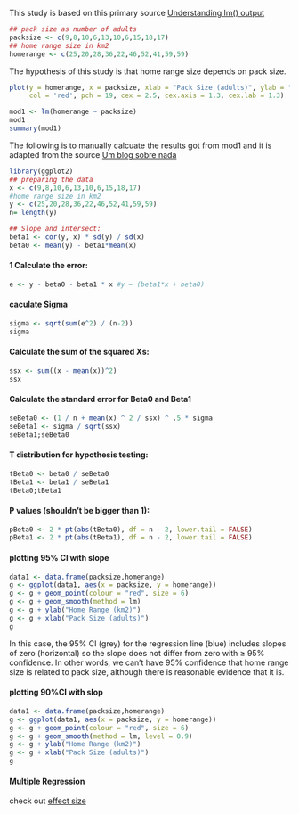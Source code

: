 This study is based on this primary source [Understanding lm() output](http://www.montana.edu/screel/Webpages/conservation%20biology/Interpreting%20Regression%20Coefficients.html#/)

```r
## pack size as number of adults
packsize <- c(9,8,10,6,13,10,6,15,18,17)
## home range size in km2
homerange <- c(25,20,28,36,22,46,52,41,59,59)
```

The hypothesis of this study is that home range size depends on pack size.

```r
plot(y = homerange, x = packsize, xlab = "Pack Size (adults)", ylab = "Home Range (km2)", 
     col = 'red', pch = 19, cex = 2.5, cex.axis = 1.3, cex.lab = 1.3)
```

```r
mod1 <- lm(homerange ~ packsize)
mod1
summary(mod1)
```



The following is to manually calcuate the results got from mod1 and it is adapted from the source [Um blog sobre nada](https://dmenin.wordpress.com/2014/11/12/t-test-for-regression-coefficients/)


```r
library(ggplot2)
## preparing the data
x <- c(9,8,10,6,13,10,6,15,18,17)
#home range size in km2
y <- c(25,20,28,36,22,46,52,41,59,59)
n= length(y)

## Slope and intersect:
beta1 <- cor(y, x) * sd(y) / sd(x)
beta0 <- mean(y) - beta1*mean(x)
```

#### 1 Calculate the error:
```r
e <- y - beta0 - beta1 * x #y – (beta1*x + beta0)
```
#### caculate Sigma
```r
sigma <- sqrt(sum(e^2) / (n-2))
sigma
```

#### Calculate the sum of the squared Xs:
```r
ssx <- sum((x - mean(x))^2) 
ssx
```

#### Calculate the standard error for Beta0 and Beta1 
```r
seBeta0 <- (1 / n + mean(x) ^ 2 / ssx) ^ .5 * sigma 
seBeta1 <- sigma / sqrt(ssx)
seBeta1;seBeta0
```

#### T distribution for hypothesis testing: 
```r
tBeta0 <- beta0 / seBeta0
tBeta1 <- beta1 / seBeta1 
tBeta0;tBeta1
```

#### P values (shouldn’t be bigger than 1): 
```r
pBeta0 <- 2 * pt(abs(tBeta0), df = n - 2, lower.tail = FALSE) 
pBeta1 <- 2 * pt(abs(tBeta1), df = n - 2, lower.tail = FALSE) 
```



#### plotting 95% CI with slope
```r
data1 <- data.frame(packsize,homerange)
g <- ggplot(data1, aes(x = packsize, y = homerange))
g <- g + geom_point(colour = "red", size = 6)
g <- g + geom_smooth(method = lm)
g <- g + ylab("Home Range (km2)")
g <- g + xlab("Pack Size (adults)")
g
```
 
In this case, the 95% CI (grey) for the regression line (blue) includes slopes of zero (horizontal)
so the slope does not differ from zero with ≥ 95% confidence.
In other words, we can't have 95% confidence that home range size is related to pack size, although
there is reasonable evidence that it is.

#### plotting 90%CI with slop
```r
data1 <- data.frame(packsize,homerange)
g <- ggplot(data1, aes(x = packsize, y = homerange))
g <- g + geom_point(colour = "red", size = 6)
g <- g + geom_smooth(method = lm, level = 0.9)
g <- g + ylab("Home Range (km2)")
g <- g + xlab("Pack Size (adults)")
g
```

#### Multiple Regression

 check out [effect size](http://nursing.ucla.edu/workfiles/research/Effect%20Size%204-9-2012.pdf)